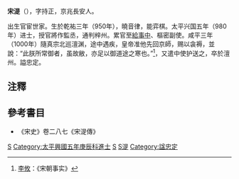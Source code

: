 {{東亞男性歷史人物
|名稱= 宋湜|身份=<!-- 朝代＋某某家 -->[[宋朝|宋朝]]官員
|前任=  |繼任= 
|畫像= 
|說明=
|姓=宋
|名=湜
|姓名=宋湜
|字=
|官職=將作監丞、[[梓州|梓州]]通判、[[給事中|給事中]]、樞密副使
|封爵= 
|封號=
|封地=
|其他名號=
|族裔 = [[汉族|汉族]]
|出生年=乾祐三年（950年）
|出生地=京兆[[長安|長安]]
|婚年=
|逝世年=咸平三年（1000年）
|逝世地=[[澶州|澶州]]
|諡號=忠定
|墳墓=
|父親=
|嫡母=
|母親=
|元配=
|正室=|妻=|繼室=|平妻=|側室=
|元配之父= |元配之嫡母= |元配之母=
|正室之父= |正室之嫡母= |正室之母=
|妻之父= |妻之嫡母= |妻之母=
|繼室之父= |繼室之嫡母= |繼室之母=
|平妻之父= |平妻之嫡母= |平妻之母=
|兄弟=
|姊妹=
|嫡兄弟= |嫡姊妹=|庶兄弟= |庶姊妹=|同胞兄弟= |同胞姊妹=|異母兄弟= |異母姊妹=|異父兄弟= |異父姊妹=|繼兄弟= |繼姊妹=
|子=
|女=
|嫡子= |嫡女= |庶子= |庶女=|養子= |養女=|繼子= |繼女=
|著作= 
|注釋=
}}

'''宋湜'''（{{bd|950年||1000年|catIdx=S宋}}），字持正，京兆長安人。

出生官宦世家。生於乾祐三年（950年），曉音律，能弈棋。太平兴国五年（980年）进士，授官將作監丞，通判梓州。累官至[[給事中|給事中]]、樞密副使。咸平三年（1000年）隨真宗北巡澶渊，途中遇疾，皇帝准他先回京師，赐以衾褥，並說：“此朕所常御者，虽故敝，亦足以御道途之寒也。”<ref>[[李攸|李攸]]：《宋朝事实》</ref>，又遣中使护送之，卒於澶州。謚忠定。

==注釋==
{{reflist}}

==參考書目==
*《宋史》卷二八七《宋湜傳》

[[Category:宋朝政治人物|S]]
[[Category:太平興國五年庚辰科進士|Category:太平興國五年庚辰科進士]]
[[Category:西安人|S]]
[[Category:宋姓|S湜]]
[[Category:諡忠定|Category:諡忠定]]